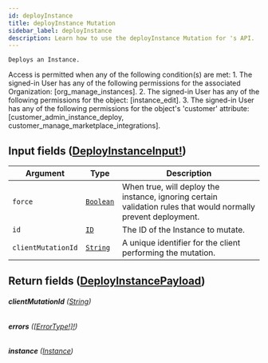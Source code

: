 ```yaml
---
id: deployInstance
title: deployInstance Mutation
sidebar_label: deployInstance
description: Learn how to use the deployInstance Mutation for 's API.
---
```


    Deploys an Instance.

Access is permitted when any of the following condition(s) are met: 1. The signed-in User has any of the following permissions for the associated Organization: [org_manage_instances]. 2. The signed-in User has any of the following permissions for the object: [instance_edit]. 3. The signed-in User has any of the following permissions for the object's 'customer' attribute: [customer_admin_instance_deploy, customer_manage_marketplace_integrations].

## Input fields ([DeployInstanceInput!](api/schema/input_object/DeployInstanceInput.mdx))

| Argument           | Type                                       | Description                                                                                                    |
| ------------------ | ------------------------------------------ | -------------------------------------------------------------------------------------------------------------- |
| `force`            | [`Boolean`](api/schema/scalar/Boolean.mdx) | When true, will deploy the instance, ignoring certain validation rules that would normally prevent deployment. |
| `id`               | [`ID`](api/schema/scalar/ID.mdx)           | The ID of the Instance to mutate.                                                                              |
| `clientMutationId` | [`String`](api/schema/scalar/String.mdx)   | A unique identifier for the client performing the mutation.                                                    |

## Return fields ([DeployInstancePayload](api/schema/object/DeployInstancePayload.mdx))

###### <b>clientMutationId</b> ([String](api/schema/scalar/String.mdx))

###### <b>errors</b> ([[ErrorType!]!](api/schema/object/ErrorType.mdx))

###### <b>instance</b> ([Instance](api/schema/object/Instance.mdx))
